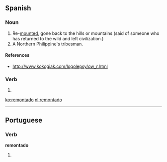 ==Spanish==

===Noun===
{{es-noun|m}}

# Re-[[mount]]ed, gone back to the hills or mountains (said of someone who has returned to the wild and left civilization.)
# A Northern Philippine's tribesman.

====References====
* http://www.kokogiak.com/logolepsy/ow_r.html

===Verb===
{{es-past participle|remontad|remontar}}
 
# {{es-verb form of|ending=ar|mood=past participle|gender=m|number=s|remontar}}

[[ko:remontado]]
[[nl:remontado]]

----
==Portuguese==

===Verb===
'''remontado''' {{m}}
# {{past participle of|remontar|lang=pt}}
{{rfc-auto}}